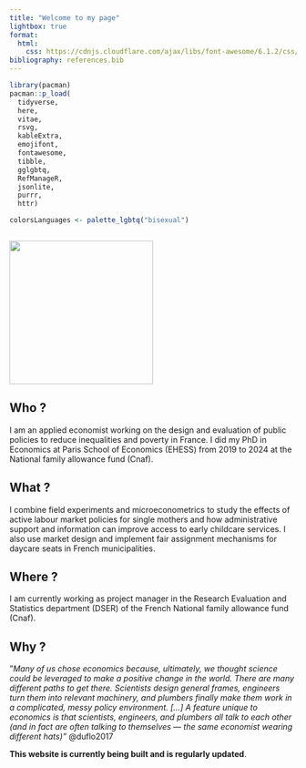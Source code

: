 ```yaml
---
title: "Welcome to my page"
lightbox: true
format: 
  html:
    css: https://cdnjs.cloudflare.com/ajax/libs/font-awesome/6.1.2/css/all.min.css
bibliography: references.bib
---
```


```r
library(pacman)
pacman::p_load(
  tidyverse,
  here,
  vitae,
  rsvg,
  kableExtra,
  emojifont,
  fontawesome,
  tibble,
  gglgbtq,
  RefManageR,
  jsonlite,
  purrr,
  httr)

colorsLanguages <- palette_lgbtq("bisexual")



```

![](images/PSE_a.heim-12.jpg){fig-align="center" width="252"}

<!-- <i class="fas fa-envelope"></i> [heimarthur\@gmail.com](mailto:heimarthur@gmail.com) -->

## Who ?

I am an applied economist working on the design and evaluation of public policies to reduce inequalities and poverty in France. I did my PhD in Economics at Paris School of Economics (EHESS) from 2019 to 2024 at the National family allowance fund (Cnaf).

## What ?

I combine field experiments and microeconometrics to study the effects of active labour market policies for single mothers and how administrative support and information can improve access to early childcare services. I also use market design and implement fair assignment mechanisms for daycare seats in French municipalities.

## Where ?

I am currently working as project manager in the Research Evaluation and Statistics department (DSER) of the French National family allowance fund (Cnaf).

## Why ?

”*Many of us chose economics because, ultimately, we thought science could be leveraged to make a positive change in the world. There are many different paths to get there. Scientists design general frames, engineers turn them into relevant machinery, and plumbers finally make them work in a complicated, messy policy environment. \[...\] A feature unique to economics is that scientists, engineers, and plumbers all talk to each other (and in fact are often talking to themselves — the same economist wearing different hats)”* @duflo2017

::: {#refs}
:::

<!-- quarto publish gh-pages -->

**This website is currently being built and is regularly updated**.
